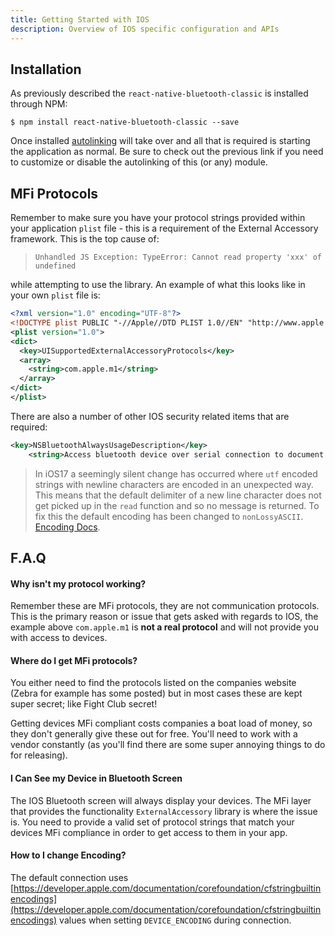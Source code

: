 ```yaml
---
title: Getting Started with IOS
description: Overview of IOS specific configuration and APIs
---
```


## Installation

As previously described the `react-native-bluetooth-classic` is installed through NPM:

```shell
$ npm install react-native-bluetooth-classic --save
```

Once installed [autolinking](https://github.com/react-native-community/cli/blob/master/docs/autolinking.md) will take over and all that is required is starting the application as normal.  Be sure to check out the previous link if you need to customize or disable the autolinking of this (or any) module.

## MFi Protocols

Remember to make sure you have your protocol strings provided within your application `plist` file - this is a requirement of the External Accessory framework.  This is the top cause of:

> `Unhandled JS Exception: TypeError: Cannot read property 'xxx' of undefined`

while attempting to use the library.  An example of what this looks like in your own `plist` file is:

```xml
<?xml version="1.0" encoding="UTF-8"?>
<!DOCTYPE plist PUBLIC "-//Apple//DTD PLIST 1.0//EN" "http://www.apple.com/DTDs/PropertyList-1.0.dtd">
<plist version="1.0">
<dict>
  <key>UISupportedExternalAccessoryProtocols</key>
  <array>
    <string>com.apple.m1</string>
  </array>
</dict>
</plist>
```

There are also a number of other IOS security related items that are required:

```xml
<key>NSBluetoothAlwaysUsageDescription</key>
	<string>Access bluetooth device over serial connection to document connection features</string>

```


> In iOS17 a seemingly silent change has occurred where `utf` encoded strings with newline characters are encoded in an unexpected way. This means that the default delimiter of a new line character does not get picked up in the `read` function and so no message is returned. To fix this the default encoding has been changed to  `nonLossyASCII`. [Encoding Docs](https://developer.apple.com/documentation/swift/string/encoding/nonlossyascii).

## F.A.Q

#### Why isn't my protocol working?

Remember these are MFi protocols, they are not communication protocols.  This is the primary reason or issue that gets asked with regards to IOS, the example above `com.apple.m1` is **not a real protocol** and will not provide you with access to devices.

#### Where do I get MFi protocols?

You either need to find the protocols listed on the companies website (Zebra for example has some posted) but in most cases these are kept super secret; like Fight Club secret!

Getting devices MFi compliant costs companies a boat load of money, so they don't generally give these out for free.  You'll need to work with a vendor constantly (as you'll find there are some super annoying things to do for releasing).

#### I Can See my Device in Bluetooth Screen

The IOS Bluetooth screen will always display your devices.  The MFi layer that provides the functionality `ExternalAccessory` library is where the issue is.  You need to provide a valid set of protocol strings that match your devices MFi compliance in order to get access to them in your app.

#### How to I change Encoding?

The default connection uses [https://developer.apple.com/documentation/corefoundation/cfstringbuiltinencodings](https://developer.apple.com/documentation/corefoundation/cfstringbuiltinencodings) values when setting `DEVICE_ENCODING` during connection.
